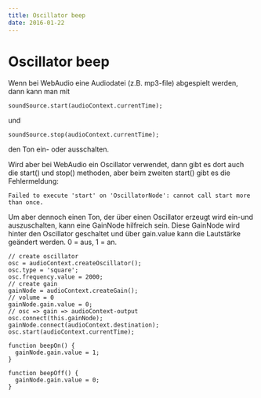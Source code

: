 ```yaml
---
title: Oscillator beep
date: 2016-01-22
---
```


<Layout>



# Oscillator beep

Wenn bei WebAudio eine Audiodatei (z.B. mp3-file) abgespielt werden, dann kann man mit

```
soundSource.start(audioContext.currentTime);
```

und

```
soundSource.stop(audioContext.currentTime);
```

den Ton ein- oder ausschalten.

Wird aber bei WebAudio ein Oscillator verwendet, dann gibt es dort auch die start() und stop() methoden, aber beim zweiten start() gibt es die Fehlermeldung:

```
Failed to execute 'start' on 'OscillatorNode': cannot call start more than once.
```


Um aber dennoch einen Ton, der über einen Oscillator erzeugt wird ein-und auszuschalten, kann eine GainNode hilfreich sein. Diese GainNode wird hinter den Oscillator geschaltet und über gain.value kann die Lautstärke geändert werden. 0 = aus, 1 = an.

```
// create oscillator
osc = audioContext.createOscillator();
osc.type = 'square';
osc.frequency.value = 2000;
// create gain
gainNode = audioContext.createGain();
// volume = 0
gainNode.gain.value = 0;
// osc => gain => audioContext-output
osc.connect(this.gainNode);
gainNode.connect(audioContext.destination);
osc.start(audioContext.currentTime);

function beepOn() {
  gainNode.gain.value = 1;
}

function beepOff() {
  gainNode.gain.value = 0;
}

```

</Layout>
